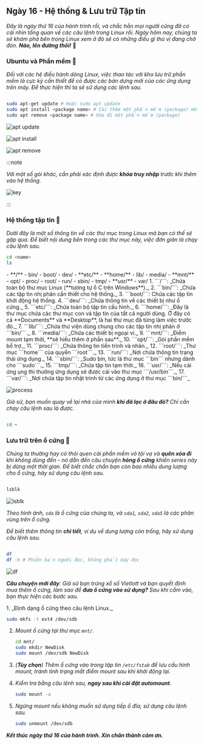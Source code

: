 
## Ngày 16 - Hệ thống & Lưu trữ Tập tin

_Đây là ngày thứ 16 của hành trình rồi, và chắc hẳn mọi người cũng đã có cái nhìn tổng quan về 
các câu lệnh trong Linux rồi. Ngày hôm nay, chúng ta sẽ khám phá bên trong Linux xem ở đó sẽ 
có những điều gì thú vị đang chờ đón. **Nào, lên đường thôi!**_ 🚌

### Ubuntu và Phần mềm 📲

_Đối với các hệ điều hành dòng Linux, việc thao tác với kho lưu trữ phần mềm là cực kỳ cần thiết để
có được các bản dựng mới của các ứng dụng trên máy. Để thực hiện thì ta sẽ sử dụng các lệnh sau._

```bash title="Working with repositories..."

sudo apt-get update # Hoặc sudo apt update
sudo apt install <package name> # Cài thêm một phần mềm (package) mới
sudo apt remove <package name> # Xóa đi một phần mềm (package)

```

![apt update](../../../../assets/linux/apt_update.png)

![apt install](../../../../assets/linux/apt_install.png)

![apt remove](../../../../assets/linux/apt_remove.png)

:::note

_Với một số gói khác, cần phải xác định được ***khóa truy nhập*** trước khi thêm 
vào hệ thống._

![key](../../../../assets/linux/key_vagrant.png)

:::

### Hệ thống tập tin 📁

_Dưới đây là một số thông tin về các thư mục trong Linux mà bạn có thế sẽ gặp qua. Để biết
nội dung bên trong các thư mục này, việc đơn giản là chạy câu lệnh sau._

```bash title="Working with directories"
cd <name>
ls
```

<FileTree>
- **/**
  - bin/
  - boot/
  - dev/
  - **etc/**
  - **home/**
  - lib/
  - media/
  - **mnt/**
  - opt/
  - proc/
  - root/
  - run/
  - sbin/
  - tmp/
  - **usr/**
  - var/
</FileTree>

<Steps>
1. ```/```: _Chứa toàn bộ thư mục Linux (**tương tự ổ C trên Windows**)._
2. ```bin/```: _Chứa các tập tin nhị phân cần thiết cho hệ thống._
3. ```boot/```: Chứa các tập tin khởi động hệ thống.
4. ```dev/```: _Chứa thông tin về các thiết bị như ổ cứng._
5. ```etc/```: _Chứa toàn bộ tập tin cấu hình._
6. ```home/```: _Đây là thư mục chứa các thư mục con và tập tin của 
tất cả người dùng. Ở đây có cả **Documents** và **Desktop**, là hai
thư mục đã từng làm việc trước đó._
7. ```lib/```: _Chứa thư viện dùng chung cho các tập tin nhị phân ở 
```bin/```._
8. ```media/```: _Chứa các thiết bị ngoại vi._
9. ```mnt/```: _Điểm mount tạm thời, **sẽ hiểu thêm ở phần sau**._
10. ```opt/```: _Gói phần mềm bổ trợ._
11. ```proc/```: _Chứa thông tin tiến trình và nhân._
12. ```root/```: _Thư mục ```home``` của quyền ```root```._
13. ```run/```: _Nơi chứa thông tin trạng thái ứng dụng._
14. ```sbin/```: _Sudo bin, tức là thư mục ```bin``` nhưng dành cho 
```sudo```._
15. ```tmp/```: _Chứa tập tin tạm thời._
16. ```usr/```: _Nếu cài ứng ụng thì thường ứng dụng sẽ được cài vào
thư mục ```/usr/bin```._
17. ```var/```: _Nơi chứa tập tin nhật trình từ các ứng dụng ở thư mục
```bin/```_
</Steps>

![process](../../../../assets/linux/proc_dir.png)

_Giả sử, bạn muốn quay về lại nhà của mình **khi đã lạc ở đâu đó?** Chỉ cần chạy câu 
lệnh sau là được._

```bash title="Back to home..."

cd ~

```

### Lưu trữ trên ổ cứng 💾

_Chúng ta thường hay có thói quen cài phần mềm vô tội vạ và **quên xóa đi** khi không dùng đến -
nó dẫn đến câu chuyện **hỏng ổ cứng** khiến series này bị dừng một thời gian. Để biết chắc chắn
bạn còn bao nhiêu dung lượng cho ổ cứng, hãy sử dụng câu lệnh sau._

```bash title="Checking disk..."

lsblk

```

![lsblk](../../../../assets/linux/lsblk.png)

_Theo hình ảnh, ```sda``` là ổ cứng của chúng ta, và ```sda1```, ```sda2```, ```sda5``` là các
phân vùng trên ổ cứng._

_Để biết thêm thông tin **chi tiết**, ví dụ về dung lượng còn trống, hãy sử dụng câu lệnh sau._

```bash title="Checking disk details..."

df 
df -h # Phiên bản người đọc, không phải máy đọc

```

![df](../../../../assets/linux/df.png)

_**Câu chuyện mới đây**: Giả sử bạn trúng xổ số Vietlott và bạn quyết định mua thêm ổ cứng, 
làm sao để **đưa ổ cứng vào sử dụng?** Sau khi cắm vào, bạn thực hiện các bước sau._

<Steps>
1. _Định dạng ổ cứng theo câu lệnh Linux._

   ```bash title="Formatting disk..."
   sudo mkfs -t ext4 /dev/sdb
   ```
2. _Mount ổ cứng tại thư mục ```mnt/```._
   
   ```bash title="Mounting disk..."
   cd mnt/
   sudo mkdir NewDisk
   sudo mount /dev/sdb NewDisk
   ```
3. _(**Tùy chọn**) Thêm ổ cứng vào trong tập tin ```/etc/fstab``` để lưu cấu hình mount, 
tránh tình trạng mất điểm mount sau khi khởi động lại._
4. _Kiểm tra bằng câu lệnh sau, **ngay sau khi cài đặt automount**._

   ```bash title="Checking mount point..."
   sudo mount -a
   ```

5. _Ngừng mount nếu không muốn sử dụng tiếp ổ đĩa, sử dụng câu lệnh sau._

   ```bash title="Unmounting disk..."
   sudo unmount /dev/sdb
   ```
</Steps>

**_Kết thúc ngày thứ 16 của hành trình. Xin chân thành cảm ơn._**